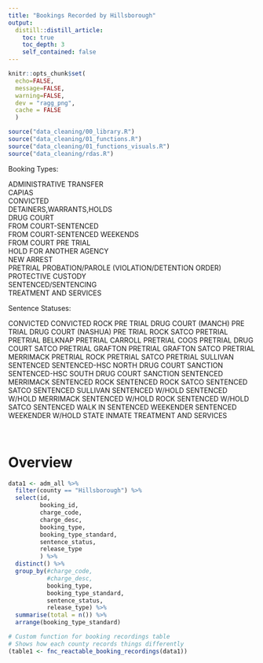 ```yaml
---
title: "Bookings Recorded by Hillsborough"
output: 
  distill::distill_article:
    toc: true
    toc_depth: 3
    self_contained: false
---
```


```r
knitr::opts_chunk$set(
  echo=FALSE, 
  message=FALSE, 
  warning=FALSE,
  dev = "ragg_png",
  cache = FALSE
  )

source("data_cleaning/00_library.R")
source("data_cleaning/01_functions.R")
source("data_cleaning/01_functions_visuals.R")
source("data_cleaning/rdas.R")
```

Booking Types:  

ADMINISTRATIVE TRANSFER  
CAPIAS  
CONVICTED  
DETAINERS,WARRANTS,HOLDS  
DRUG COURT  
FROM COURT-SENTENCED  
FROM COURT-SENTENCED WEEKENDS  
FROM COURT PRE TRIAL   
HOLD FOR ANOTHER AGENCY  
NEW ARREST  
PRETRIAL PROBATION/PAROLE (VIOLATION/DETENTION ORDER)   
PROTECTIVE CUSTODY  
SENTENCED/SENTENCING  
TREATMENT AND SERVICES    

Sentence Statuses:   

CONVICTED
CONVICTED ROCK
PRE TRIAL DRUG COURT (MANCH)
PRE TRIAL DRUG COURT (NASHUA) 
PRE TRIAL ROCK SATCO
PRETRIAL
PRETRIAL BELKNAP
PRETRIAL CARROLL 
PRETRIAL COOS
PRETRIAL DRUG COURT SATCO
PRETRIAL GRAFTON
PRETRIAL GRAFTON SATCO 
PRETRIAL MERRIMACK
PRETRIAL ROCK
PRETRIAL SATCO
PRETRIAL SULLIVAN 
SENTENCED 
SENTENCED-HSC NORTH DRUG COURT SANCTION 
SENTENCED-HSC SOUTH DRUG COURT SANCTION
SENTENCED MERRIMACK 
SENTENCED ROCK
SENTENCED ROCK SATCO
SENTENCED SATCO
SENTENCED SULLIVAN 
SENTENCED W/HOLD
SENTENCED W/HOLD MERRIMACK
SENTENCED W/HOLD ROCK
SENTENCED W/HOLD SATCO 
SENTENCED WALK IN
SENTENCED WEEKENDER
SENTENCED WEEKENDER W/HOLD
STATE INMATE 
TREATMENT AND SERVICES 

<br>

# Overview

```r
data1 <- adm_all %>%
  filter(county == "Hillsborough") %>%
  select(id,
         booking_id,
         charge_code,
         charge_desc,
         booking_type,
         booking_type_standard,
         sentence_status,
         release_type
         ) %>%
  distinct() %>%
  group_by(#charge_code,
           #charge_desc,
           booking_type,
           booking_type_standard,
           sentence_status,
           release_type) %>%
  summarise(total = n()) %>% 
  arrange(booking_type_standard)

# Custom function for booking recordings table
# Shows how each county records things differently
(table1 <- fnc_reactable_booking_recordings(data1))
```

<br>
